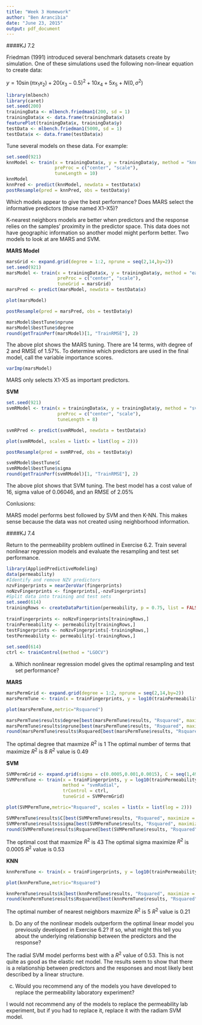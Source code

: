 ```yaml
---
title: "Week 3 Homework"
author: "Ben Arancibia"
date: "June 23, 2015"
output: pdf_document
---
```


####KJ 7.2

Friedman (1991) introduced several benchmark datasets create by simulation. One of these simulations used the following non--linear equation to create data: 

$y = 10 \sin(\pi x_1x_2) + 20 (x_3 - 0.5)^2 + 10 x_4 + 5 x_5 + N(0, \sigma^2)$

```r
library(mlbench)
library(caret)
set.seed(200)
trainingData <- mlbench.friedman1(200, sd = 1)
trainingData$x <- data.frame(trainingData$x)
featurePlot(trainingData$x, trainingData$y)
testData <- mlbench.friedman1(5000, sd = 1)
testData$x <- data.frame(testData$x)
```

Tune several models on these data. For example:

```r
set.seed(921)
knnModel <- train(x = trainingData$x, y = trainingData$y, method = "knn",
                  preProc = c("center", "scale"),
                  tuneLength = 10)
knnModel
knnPred <- predict(knnModel, newdata = testData$x)
postResample(pred = knnPred, obs = testData$y)
```

Which models appear to give the best performance? Does MARS select the informative predictors (those named X1–X5)?

K-nearest neighbors models are better when predictors and the response relies on the samples' proximity in the predictor space. This data does not have geographic information so another model might perform better. Two models to look at are MARS and SVM. 

__MARS Model__
```r
marsGrid <- expand.grid(degree = 1:2, nprune = seq(2,14,by=2))
set.seed(921)
marsModel <- train(x = trainingData$x, y = trainingData$y, method = "earth",
                   preProc = c("center", "scale"),
                   tuneGrid = marsGrid)
marsPred <- predict(marsModel, newdata = testData$x)

plot(marsModel)

postResample(pred = marsPred, obs = testData$y)

marsModel$bestTune$nprune
marsModel$bestTune$degree
round(getTrainPerf(marsModel)[1, "TrainRMSE"], 2)
```

The above plot shows the MARS tuning. There are 14 terms, with degree of 2 and RMSE of 1.57%. To determine which predictors are used in the final model, call the variable importance scores.

```r
varImp(marsModel)
```

MARS only selects X1-X5 as important predictors.

__SVM__

```r
set.seed(921)
svmRModel <- train(x = trainingData$x, y = trainingData$y, method = "svmRadial",
                   preProc = c("center", "scale"),
                   tuneLength = 8)

svmRPred <- predict(svmRModel, newdata = testData$x)

plot(svmRModel, scales = list(x = list(log = 2)))

postResample(pred = svmRPred, obs = testData$y)

svmRModel$bestTune$C
svmRModel$bestTune$sigma
round(getTrainPerf(svmRModel)[1, "TrainRMSE"], 2)
```

The above plot shows that SVM tuning. The best model has a cost value of 16, sigma value of 0.06046, and an RMSE of 2.05%

Conlusions:

MARS model performs best followed by SVM and then K-NN. This makes sense because the data was not created using neighborhood information.

####KJ 7.4

Return to the permeability problem outlined in Exercise 6.2. Train several nonlinear regression models and evaluate the resampling and test set performance.

```r
library(AppliedPredictiveModeling)
data(permeability)
#Identify and remove NZV predictors
nzvFingerprints = nearZeroVar(fingerprints)
noNzvFingerprints <- fingerprints[,-nzvFingerprints]
#Split data into training and test sets
set.seed(614)
trainingRows <- createDataPartition(permeability, p = 0.75, list = FALSE)
              
trainFingerprints <- noNzvFingerprints[trainingRows,]
trainPermeability <- permeability[trainingRows,]
testFingerprints <- noNzvFingerprints[-trainingRows,]
testPermeability <- permeability[-trainingRows,]
              
set.seed(614)
ctrl <- trainControl(method = "LGOCV")

```

a) Which nonlinear regression model gives the optimal resampling and test set performance?

__MARS__

```r
marsPermGrid <- expand.grid(degree = 1:2, nprune = seq(2,14,by=2))
marsPermTune <- train(x = trainFingerprints, y = log10(trainPermeability), method = "earth", tuneGrid = marsPermGrid, trControl = ctrl)

plot(marsPermTune,metric="Rsquared")

marsPermTune$results$degree[best(marsPermTune$results, "Rsquared", maximize = TRUE)]
marsPermTune$results$nprune[best(marsPermTune$results, "Rsquared", maximize = TRUE)]
round(marsPermTune$results$Rsquared[best(marsPermTune$results, "Rsquared", maximize = TRUE)],2)
```

The optimal degree that maxmize $R^2$ is 1
The optimal number of terms that maximize $R^2$ is 8
$R^2$ value is 0.49

__SVM__

```r
SVMPermGrid <- expand.grid(sigma = c(0.0005,0.001,0.0015), C = seq(1,49,by=6))
SVMPermTune <- train(x = trainFingerprints, y = log10(trainPermeability),
                     method = "svmRadial",
                     trControl = ctrl, 
                     tuneGrid = SVMPermGrid)

plot(SVMPermTune,metric="Rsquared", scales = list(x = list(log = 2)))

SVMPermTune$results$C[best(SVMPermTune$results, "Rsquared", maximize = TRUE)]
SVMPermTune$results$sigma[best(SVMPermTune$results, "Rsquared", maximize = TRUE)]
round(SVMPermTune$results$Rsquared[best(SVMPermTune$results, "Rsquared", maximize = TRUE)],2)
```

The optimal cost that maxmize $R^2$ is 43
The optimal sigma maximize $R^2$ is 0.0005
$R^2$ value is 0.53

__KNN__

```r
knnPermTune <- train(x = trainFingerprints, y = log10(trainPermeability), method = "knn", tuneLength = 10)

plot(knnPermTune,metric="Rsquared")

knnPermTune$results$k[best(knnPermTune$results, "Rsquared", maximize = TRUE)]
round(knnPermTune$results$Rsquared[best(knnPermTune$results, "Rsquared", maximize = TRUE)],2)
```

The optimal number of nearest neighbors maxmize $R^2$ is 5
$R^2$ value is 0.21


b) Do any of the nonlinear models outperform the optimal linear model you previously developed in Exercise 6.2? If so, what might this tell you about the underlying relationship between the predictors and the response?

The radial SVM model performs best with a $R^2$ value of 0.53. This is not quite as good as the elastic net model. The results seem to show that there is a relationship between predictors and the responses and most likely best described by a linear structure.

c) Would you recommend any of the models you have developed to replace the permeability laboratory experiment?

I would not recommend any of the models to replace the permeability lab experiment, but if you had to replace it, replace it with the radiam SVM model. 

